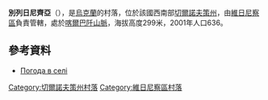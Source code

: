{{coord|48|17|54|N|25|21|8|E|scale:100000|display=title}}

'''別列日尼齊亞'''（{{lang-uk|Бережниця}}），是[[烏克蘭|烏克蘭]]的村落，位於該國西南部[[切爾諾夫策州|切爾諾夫策州]]，由[[維日尼察區|維日尼察區]]負責管轄，處於[[喀爾巴阡山脈|喀爾巴阡山脈]]，海拔高度299米，2001年人口636。

==參考資料==
* [http://weather.in.ua/ua/chernovickaja/905 Погода в селі ]{{Wayback|url=http://weather.in.ua/ua/chernovickaja/905 |date=20160426180949 }}

{{DEFAULTSORT:Бережниця}}
[[Category:切爾諾夫策州村落|Category:切爾諾夫策州村落]]
[[Category:維日尼察區村落|Category:維日尼察區村落]]


{{Chernivtsi-geo-stub}}